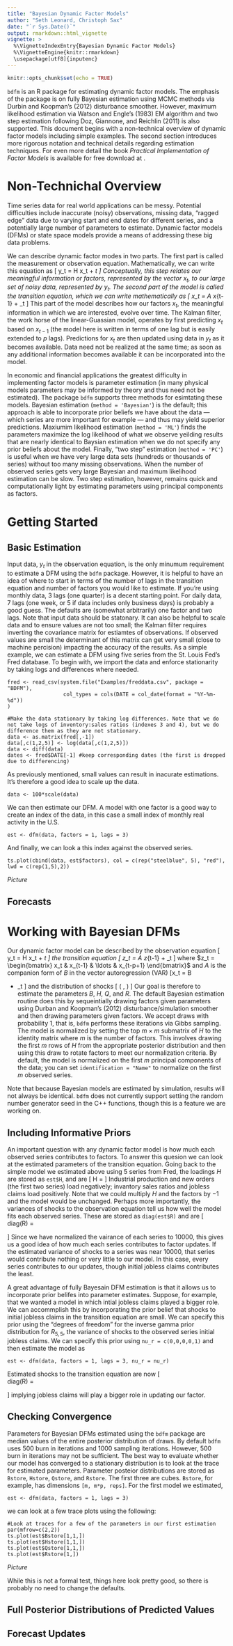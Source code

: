 ```yaml
---
title: "Bayesian Dynamic Factor Models"
author: "Seth Leonard, Christoph Sax"
date: "`r Sys.Date()`"
output: rmarkdown::html_vignette
vignette: >
  %\VignetteIndexEntry{Bayesian Dynamic Factor Models}
  %\VignetteEngine{knitr::rmarkdown}
  \usepackage[utf8]{inputenc}
---
```



```r
knitr::opts_chunk$set(echo = TRUE)
```

`bdfm` is an R package for estimating dynamic factor models. The emphasis of the package is on fully Bayesian estimation using MCMC methods via Durbin and Koopman's (2012) disturbance smoother. However, maximum likelihood estimation via Watson and Engle's (1983) EM algorithm and two step estimation following Doz, Giannone, and Reichlin (2011) is also supported. This document begins with a non-technical overview of dynamic factor models including simple examples. The second section introduces more rigorous notation and technical details regarding estimation techniques. For even more detail the book *Practical Implementation of Factor Models* is available for free download at \url{srlquantitative.com}.

# Non-Technichal Overview

Time series data for real world applications can be messy. Potential difficulties include inaccurate (noisy) observations, missing data, "ragged edge" data due to varying start and end dates for different series, and a potentially large number of parameters to estimate. Dynamic factor models (DFMs) or state space models provide a means of addressing these big data problems.

We can describe dynamic factor modes in two parts. The first part is called the measurement or observation equation. Mathematically, we can write this equation as
\[ y_t = H x_t + \varepsilon_t \]
Conceptually, this step relates our meaningful information or factors, represented by the vector $x_t$, to our large set of noisy data, represented by $y_t$. The second part of the model is called the transition equation, which we can write mathematically as
\[ x_t = A x_{t-1} + \epsilon_t \]
This part of the model describes how our factors $x_t$, the meaningful information in which we are interested, evolve over time. The Kalman filter, the work horse of the linear-Guassian model, operates by first predicting $x_t$ based on $x_{t-1}$ (the model here is written in terms of one lag but is easily extended to $p$ lags). Predictions for $x_t$ are then updated using data in $y_t$ as it becomes available. Data need not be realized at the same time; as soon as any additional information becomes available it can be incorporated into the model.

In economic and financial applications the greatest difficulty in implementing factor models is parameter estimation (in many physical models parameters may be informed by theory and thus need not be estimated). The package `bdfm` supports three methods for esimtating these models. Bayesian estimation (`method = 'Bayesian'`) is the default; this approach is able to incorporate prior beliefs we have about the data --- which series are more important for example --- and thus may yield superior predictions. Maxiumim likelihood estimation (`method = 'ML'`) finds the parameters maximize the log likelihood of what we observe yeilding results that are nearly identical to Baysian estimation when we do not specify any prior beliefs about the model. Finally, "two step" estimation (`method = 'PC'`) is useful when we have very large data sets (hundreds or thousands of series) without too many missing observations. When the number of observed series gets very large Bayesian and maximum likelihood estimation can be slow. Two step estimation, however, remains quick and computationally light by estimating parameters using principal components as factors.

# Getting Started

## Basic Estimation

Input data, $y_t$ in the observation equation, is the only minumum requirement to estimate a DFM using the `bdfm` package. However, it is helpful to have an idea of where to start in terms of the number of lags in the transition equation and number of factors you would like to estimate. If you're using monthly data, 3 lags (one quarter) is a decent starting point. For daily data, 7 lags (one week, or 5 if data includes only business days) is probably a good guess. The defaults are (somewhat arbitrarily) one factor and two lags. Note that input data should be statonary. It can also be helpful to scale data and to ensure values are not too small; the Kalman filter requires inverting the covariance matrix for estiamtes of observations. If observed values are small the determinant of this matrix can get very small (close to machine percision) impacting the accuracy of the results. As a simple example, we can estimate a DFM using five series from the St. Louis Fed's Fred database. To begin with, we import the data and enforce stationarity by taking logs and differences where needed.
```
fred <- read_csv(system.file("Examples/freddata.csv", package = "BDFM"),
                  col_types = cols(DATE = col_date(format = "%Y-%m-%d"))
)

#Make the data stationary by taking log differences. Note that we do not take logs of inventory:sales ratios (indexes 3 and 4), but we do difference them as they are not stationary.
data <- as.matrix(fred[,-1])
data[,c(1,2,5)] <- log(data[,c(1,2,5)])
data <- diff(data)
dates <- fred$DATE[-1] #keep corresponding dates (the first is dropped due to differencing)
```
As previously mentioned, small values can result in inacurate estimations. It's therefore a good idea to scale up the data.
```
data <- 100*scale(data)
```
We can then estimate our DFM. A model with one factor is a good way to create an index of the data, in this case a small index of monthly real activity in the U.S.
```
est <- dfm(data, factors = 1, lags = 3)
```
And finally, we can look a this index against the observed series.
```
ts.plot(cbind(data, est$factors), col = c(rep("steelblue", 5), "red"), lwd = c(rep(1,5),2))
```

*Picture*

## Forecasts



# Working with Bayesian DFMs

Our dynamic factor model can be described by the observation equation
\[ y_t = H x_t + \varepsilon_t \]
the transition equation
\[ z_t = A z_{t-1} + \epsilon_t \]
where $z_t = \begin{bmatrix} x_t & x_{t-1} & \ldots & x_{t-p+1} \end{bmatrix}$ and $A$ is the companion form of $B$ in the vector autoregression (VAR)
\[x_t = B \begin{bmatrix} 
x_{t-1} \\
x_{t-2} \\
\vdots \\
x_{t-p} 
\end{bmatrix} + \epsilon_t \]
and the distribution of shocks
\[
\begin{bmatrix}
\epsilon_t\\
\varepsilon_t
\end{bmatrix}
\sim \mathcal{N}\left( \begin{bmatrix} 0\\ 0 \end{bmatrix}, \begin{bmatrix} Q & 0 \\ 0 & R \end{bmatrix} \right)
\]
Our goal is therefore to estimate the parameters $B$, $H$, $Q$, and $R$. The default Bayesian estimation routine does this by sequeintially drawing factors given parameters using Durban and Koopman's (2012) disturbance/simulation smoother and then drawing parameters given factors. We accept draws with probability 1, that is, `bdfm` performs these iterations via Gibbs sampling. The model is normalized by setting the top $m \times m$ submatrix of $H$ to the identity matrix where $m$ is the number of factors. This involves drawing the first $m$ rows of $H$ from the appropriate posterior distribution and then using this draw to rotate factors to meet our normalization criteria. By default, the model is normalized on the first $m$ principal components of the data; you can set `identification = "Name"` to normalize on the first $m$ observed series. 

Note that because Bayesian models are estimated by simulation, results will not always be identical. `bdfm` does not currently support setting the random number generator seed in the C++ functions, though this is a feature we are working on. 

## Including Informative Priors

An important question with any dynamic factor model is how much each observed series contributes to factors. To answer this quesion we can look at the estimated parameters of the transition equation. Going back to the simple model we estimated above using 5 series from Fred, the loadings $H$ are stored as `est$H`, and are
\[
H = \begin{bmatrix}
 -0.4235054 \\
 -0.5097094 \\
  0.4580355 \\
  0.5263077 \\
  0.2723454
  \end{bmatrix}
\]
Industrial production and new orders (the first two series) load negatively; invantory sales ratios and jobless claims load positively. Note that we could multiply $H$ and the factors by $-1$ and the model would be unchanged. Perhaps more importantly, the variances of shocks to the observation equation tell us how well the model fits each observed series. These are stored as `diag(est$R)` and are
\[  
diag(R) = \begin{bmatrix}
5941 &  4084 & 5297 & 3373 & 8334
\end{bmatrix}
\]
Since we have normalized the vairance of each series to 10000, this gives us a good idea of how much each series contributes to factor updates. If the estimated variance of shocks to a series was near 10000, that series would contribute nothing or very little to our model. In this case, every series contributes to our updates, though initial jobless claims contributes the least. 

A great advantage of fully Bayesain DFM estimation is that it allows us to incorporate prior belifes into parameter estimates. Suppose, for example, that we wanted a model in which intial jobless claims played a bigger role. We can accommplish this by incorporating the prior belief that shocks to initial jobless claims in the transition equation are small. We can specify this prior using the "degrees of freedom" for the inverse gamma prior distribution for $R_{5,5}$, the variance of shocks to the observed series initial jobless claims. We can specify this prior using `nu_r = c(0,0,0,0,1)` and then estimate the model as
```
est <- dfm(data, factors = 1, lags = 3, nu_r = nu_r)
```
Estimated shocks to the transition equation are now
\[  
diag(R) = \begin{bmatrix}
5940 &  4076 & 5292 & 3364 & 4151
\end{bmatrix}
\]
implying jobless claims will play a bigger role in updating our factor. 

## Checking Convergence

Parameters for Bayesian DFMs estimated using the `bdfm` package are median values of the entire posterior distribution of draws. By default `bdfm` uses 500 burn in iterations and 1000 sampling iterations. \footnote{The current C++ code uses only one chain; parallelization using multiple chains may be included in future versions.} However, 500 burn in iterations may not be sufficient. The best way to evaluate whether our model has converged to a stationary distribution is to look at the trace for estimated parameters. Parameter posteior distributions are stored as `Bstore`, `Hstore`, `Qstore`, and `Rstore`. The first three are cubes. `Bstore`, for example, has dimensions `[m, m*p, reps]`. For the first model we estimated, 
```
est <- dfm(data, factors = 1, lags = 3)
```
we can look at a few trace plots using the following: 
```
#Look at traces for a few of the parameters in our first estimation
par(mfrow=c(2,2))
ts.plot(est$Bstore[1,1,])
ts.plot(est$Hstore[1,1,])
ts.plot(est$Qstore[1,1,])
ts.plot(est$Rstore[1,])
```
*Picture*

While this is not a formal test, things here look pretty good, so there is probably no need to change the defaults. 

## Full Posterior Distributions of Predicted Values

## Forecast Updates










